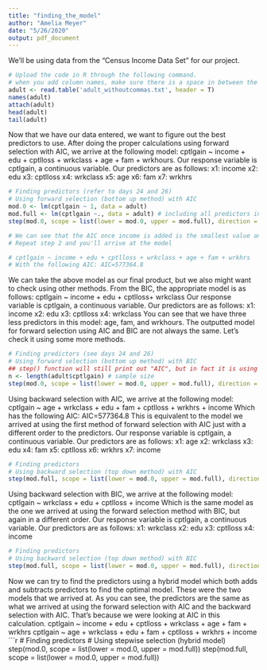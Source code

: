 ---
title: "finding_the_model"
author: "Amelia Meyer"
date: "5/26/2020"
output: pdf_document
---

We'll be using data from the "Census Income Data Set" for our project.

```{r}
# Upload the code in R through the following command.
# when you add column names, make sure there is a space in between the comma and the name or it won't read it as its own column
adult <- read.table('adult_withoutcommas.txt', header = T)
names(adult)
attach(adult)
head(adult)
tail(adult)
```

Now that we have our data entered, we want to figure out the best predictors to use.
After doing the proper calculations using forward selection with AIC, we arrive at the following model:
cptlgain ~ income + edu + cptlloss + wrkclass + age + fam + wrkhours.
Our response variable is cptlgain, a continuous variable.
Our predictors are as follows:
x1: income 
x2: edu
x3: cptlloss
x4: wrkclass
x5: age
x6: fam
x7: wrkhrs

```{r}

# Finding predictors (refer to days 24 and 26)
# Using forward selection (bottom up method) with AIC
mod.0 <- lm(cptlgain ~ 1, data = adult) 
mod.full <- lm(cptlgain ~., data = adult) # including all predictors in lm()
step(mod.0, scope = list(lower = mod.0, upper = mod.full), direction = "forward") #Uses AIC by default

# We can see that the AIC once income is added is the smallest value and is less than the AIC for the intercept (just M0), therefore it would be appropriate to add it to the model
# Repeat step 2 and you'll arrive at the model

# cptlgain ~ income + edu + cptlloss + wrkclass + age + fam + wrkhrs
# With the following AIC: AIC=577364.8

```

We can take the above model as our final product, but we also might want to check using other methods. 
From the BIC, the appropriate model is as follows:
cptlgain ~ income + edu + cptlloss+ wrkclass
Our response variable is cptlgain, a continuous variable.
Our predictors are as follows:
x1: income 
x2: edu
x3: cptlloss
x4: wrkclass
You can see that we have three less predictors in this model: age, fam, and wrkhours. The outputted model for forward selection using AIC and BIC are not always the same. Let's check it using some more methods. 

```{r}
# Finding predictors (see days 24 and 26)
# Using forward selection (bottom up method) with BIC
## step() function will still print out "AIC", but in fact it is using BIC
n <- length(adult$cptlgain) # sample size
step(mod.0, scope = list(lower = mod.0, upper = mod.full), direction = 'forward',k = log(n), trace = 0)

```

Using backward selection with AIC, we arrive at the following model:
cptlgain ~ age + wrkclass + edu + fam + cptlloss + wrkhrs + income
Which has the following AIC:  AIC=577364.8
This is equivalent to the model we arrived at using the first method of forward selection with AIC just with a different order to the predictors. 
Our response variable is cptlgain, a continuous variable.
Our predictors are as follows:
x1: age
x2: wrkclass
x3: edu
x4: fam
x5: cptlloss
x6: wrkhrs
x7: income

```{r}
# Finding predictors
# Using backward selection (top down method) with AIC
step(mod.full, scope = list(lower = mod.0, upper = mod.full), direction = 'backward')
```

Using backward selection with BIC, we arrive at the following model:
cptlgain ~ wrkclass + edu + cptlloss + income
Which is the same model as the one we arrived at using the forward selection method with BIC, but again in a different order. 
Our response variable is cptlgain, a continuous variable.
Our predictors are as follows:
x1: wrkclass
x2: edu
x3: cptlloss
x4: income

```{r}
# Finding predictors
# Using backward selection (top down method) with BIC
step(mod.full, scope = list(lower = mod.0, upper = mod.full), direction = 'backward',k = log(n), trace = 0)
```

Now we can try to find the predictors using a hybrid model which both adds and subtracts predictors to find the optimal model.
These were the two models that we arrived at. As you can see, the predictors are the same as what we arrived at using the forward selection with AIC and the backward selection with AIC. That's because we were looking at AIC in this calculation. 
cptlgain ~ income + edu + cptlloss + wrkclass + 
    age + fam + wrkhrs
cptlgain ~ age + wrkclass + edu + fam + cptlloss + 
    wrkhrs + income
```{r}
# Finding predictors
# Using stepwise selection (hybrid model)
step(mod.0, scope = list(lower = mod.0, upper = mod.full))
step(mod.full, scope = list(lower = mod.0, upper = mod.full))